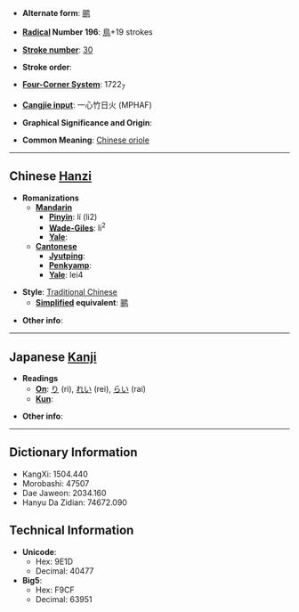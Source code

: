* '''Alternate form''': [[鹂]]

* '''[[Wiktionary:Chinese radical index| Radical]] Number 196''': [[Wiktionary:Chinese radical index 鳥|鳥]]+19 strokes

* '''[[Wiktionary:Chinese total strokes index|Stroke number]]''': [[Wiktionary:Chinese total strokes index 30|30]]

* '''Stroke order''': 

* '''[[Wiktionary:Chinese four corner index|Four-Corner System]]''': 1722<sub>7</sub>

* '''[[Wiktionary:Chinese Cangjie index|Cangjie input]]''': 一心竹日火 (MPHAF)

* '''Graphical Significance and Origin''': 

* '''Common Meaning''': [[Chinese oriole]]

----

== Chinese [[Hanzi]] ==

* '''Romanizations'''
** '''[[Mandarin]]'''
*** '''[[Pinyin]]''': lí (li2)
*** '''[[Wade-Giles]]''': li<sup>2</sup>
*** '''[[Yale]]''': 
** '''[[Cantonese]]'''
*** '''[[Jyutping]]''':
*** '''[[Penkyamp]]''': 
*** '''[[Yale]]''': lei4

* '''Style''': [[Traditional Chinese]] 
** '''[[Simplified Chinese|Simplified]] equivalent''': [[鹂]]

* '''Other info''': 

----

== Japanese [[Kanji]] ==

* '''Readings'''
** '''[[On]]''': [[り]] (ri), [[れい]] (rei), [[らい]] (rai)
** '''[[Kun]]''': 

* '''Other info''':  

----

== Dictionary Information ==

* KangXi: 1504.440
* Morobashi: 47507
* Dae Jaweon: 2034.160
* Hanyu Da Zidian: 74672.090

== Technical Information ==

* '''Unicode''':
** Hex: 9E1D
** Decimal: 40477
* '''Big5''':
** Hex: F9CF
** Decimal: 63951